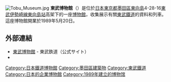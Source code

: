 [[File:Tobu_Museum.jpg|thumb]]
'''東武博物館'''（{{lang-ja|とうぶはくぶつかん}}）是位於[[日本|日本]][[東京都|東京都]][[墨田區|墨田區]][[東向島|東向島]]4-28-16[[東武伊勢崎線|東武伊勢崎線]][[東向島站|東向島站]]高架下的一座[[博物館|博物館]]，收集展示有關[[東武鐵道|東武鐵道]]的資料和列車。這座博物館開業於1989年5月20日。
== 外部連結 ==
{{commonscat|Tobu Museum}}
* [https://www.tobu.co.jp/museum/ 東武博物館] {{Wayback|url=https://www.tobu.co.jp/museum/ |date=20201205180555 }} - 東武鉄道（公式サイト）
* {{Twitter|Tobu_Museum|東武博物館【公式】}}
[[Category:日本鐵道博物館|Category:日本鐵道博物館]]
[[Category:墨田區建築物|Category:墨田區建築物]]
[[Category:東武鐵道|Category:東武鐵道]]
[[Category:日本的企業博物館|Category:日本的企業博物館]]
[[Category:1989年建立的博物馆|Category:1989年建立的博物馆]]
{{JP-stub}}
